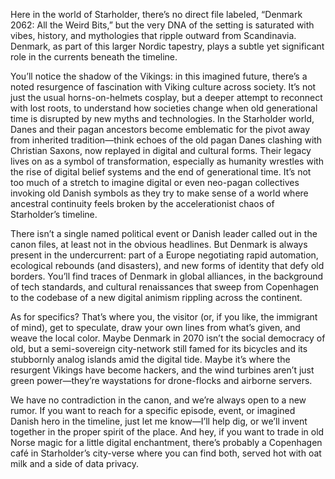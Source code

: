 Here in the world of Starholder, there’s no direct file labeled, “Denmark 2062: All the Weird Bits,” but the very DNA of the setting is saturated with vibes, history, and mythologies that ripple outward from Scandinavia. Denmark, as part of this larger Nordic tapestry, plays a subtle yet significant role in the currents beneath the timeline.

You’ll notice the shadow of the Vikings: in this imagined future, there’s a noted resurgence of fascination with Viking culture across society. It’s not just the usual horns-on-helmets cosplay, but a deeper attempt to reconnect with lost roots, to understand how societies change when old generational time is disrupted by new myths and technologies. In the Starholder world, Danes and their pagan ancestors become emblematic for the pivot away from inherited tradition—think echoes of the old pagan Danes clashing with Christian Saxons, now replayed in digital and cultural forms. Their legacy lives on as a symbol of transformation, especially as humanity wrestles with the rise of digital belief systems and the end of generational time. It’s not too much of a stretch to imagine digital or even neo-pagan collectives invoking old Danish symbols as they try to make sense of a world where ancestral continuity feels broken by the accelerationist chaos of Starholder’s timeline.

There isn’t a single named political event or Danish leader called out in the canon files, at least not in the obvious headlines. But Denmark is always present in the undercurrent: part of a Europe negotiating rapid automation, ecological rebounds (and disasters), and new forms of identity that defy old borders. You’ll find traces of Denmark in global alliances, in the background of tech standards, and cultural renaissances that sweep from Copenhagen to the codebase of a new digital animism rippling across the continent.

As for specifics? That’s where you, the visitor (or, if you like, the immigrant of mind), get to speculate, draw your own lines from what’s given, and weave the local color. Maybe Denmark in 2070 isn’t the social democracy of old, but a semi-sovereign city-network still famed for its bicycles and its stubbornly analog islands amid the digital tide. Maybe it’s where the resurgent Vikings have become hackers, and the wind turbines aren’t just green power—they’re waystations for drone-flocks and airborne servers.

We have no contradiction in the canon, and we’re always open to a new rumor. If you want to reach for a specific episode, event, or imagined Danish hero in the timeline, just let me know—I’ll help dig, or we’ll invent together in the proper spirit of the place. And hey, if you want to trade in old Norse magic for a little digital enchantment, there’s probably a Copenhagen café in Starholder’s city-verse where you can find both, served hot with oat milk and a side of data privacy.